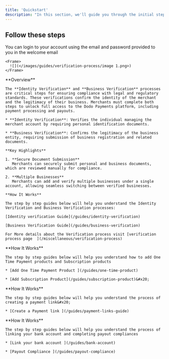 ```yaml
---
title: 'Quickstart'
description: "In this section, we'll guide you through the initial steps to get started with our web application Before you dive into the specifics, make sure you meet the system requirements and have everything in place."
---
```


## Follow these steps

<AccordionGroup>
  <Accordion title="Step 1 : Login to your account">
    You can login to your account using the email and password provided to you in the welcome email

    <Frame>
      ![](</images/guides/verification-process/image 1.png>)
    </Frame>
  </Accordion>

  <Accordion title="Step 2 : Identity Verification and Business Verification">
    **Overview**

    The **Identity Verification** and **Business Verification** processes are critical steps for ensuring compliance with legal and regulatory standards. These verifications confirm the identity of the merchant and the legitimacy of their business. Merchants must complete both steps to unlock full access to the Dodo Payments platform, including payment processing and payouts.

    * **Identity Verification**: Verifies the individual managing the merchant account by requiring personal identification documents.

    * **Business Verification**: Confirms the legitimacy of the business entity, requiring submission of business registration and related documents.

    **Key Highlights**

    1. **Secure Document Submission**
       Merchants can securely submit personal and business documents, which are reviewed manually for compliance.

    2. **Multiple Businesses**
       Merchants can add and verify multiple businesses under a single account, allowing seamless switching between verified businesses.

    **How It Works**

    The step by step guides below will help you understand the Identity Verification and Business Verification processes:

    [Identity verification Guide](/guides/identity-verification)

    [Business Verification Guide](/guides/business-verification)

    For More details about the Verification process visit [verification process page  ](/miscellaneous/verification-process)
  </Accordion>

  <Accordion title="Step 3: Add Your First Product">
    **How It Works**

    The step by step guides below will help you understand how to add One Time Payment products and Subscription products

    * [Add One Time Payment Product ](/guides/one-time-product)

    * [Add Subscription Product](/guides/subscription-product)&#x20;
  </Accordion>

  <Accordion title="Step 4: Create a payment link">
    **How It Works**

    The step by step guides below will help you understand the process of creating a payment link&#x20;

    * [Create a Payment link ](/guides/payment-links-guide)
  </Accordion>

  <Accordion title="Step 5: Payout Setup">
    **How It Works**

    The step by step guides below will help you understand the process of linking your bank account and completing payout compliances

    * [Link your bank account ](/guides/bank-account)

    * [Payout Compliance ](/guides/payout-compliance)
  </Accordion>
</AccordionGroup>